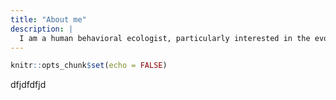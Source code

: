 ```yaml
---
title: "About me"
description: |
  I am a human behavioral ecologist, particularly interested in the evolutionary roots of patriarchy.
---
```


```r
knitr::opts_chunk$set(echo = FALSE)
```

dfjdfdfjd